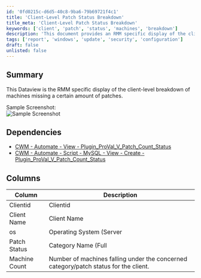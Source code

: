 ```yaml
---
id: '0fd0215c-d6d5-40c8-9ba6-79b69721f4c1'
title: 'Client-Level Patch Status Breakdown'
title_meta: 'Client-Level Patch Status Breakdown'
keywords: ['client', 'patch', 'status', 'machines', 'breakdown']
description: 'This document provides an RMM specific display of the client-level breakdown of machines that are missing a certain number of patches, including detailed columns for client ID, name, operating system, patch status, and machine count.'
tags: ['report', 'windows', 'update', 'security', 'configuration']
draft: false
unlisted: false
---
```

## Summary

This Dataview is the RMM specific display of the client-level breakdown of machines missing a certain amount of patches.

Sample Screenshot:  
![Sample Screenshot](../../../static/img/Dash---Missing-Patch---Count-by-Machines---Client-Filter/image_1.png)

## Dependencies

- [CWM - Automate - View - Plugin_ProVal_V_Patch_Count_Status](https://proval.itglue.com/DOC-5078775-11867749)  
- [CWM - Automate - Script - MySQL - View - Create - Plugin_ProVal_V_Patch_Count_Status](https://proval.itglue.com/DOC-5078775-11867748)  

## Columns

| Column        | Description                                                                                  |
|---------------|----------------------------------------------------------------------------------------------|
| Clientid     | Clientid                                                                                     |
| Client Name   | Client Name                                                                                  |
| os            | Operating System (Server | Workstation)                                                     |
| Patch Status  | Category Name (Full | 1-2 Missing | 3-4 Missing | 5+ Missing | Missing Patch Info)         |
| Machine Count | Number of machines falling under the concerned category/patch status for the client.       |













